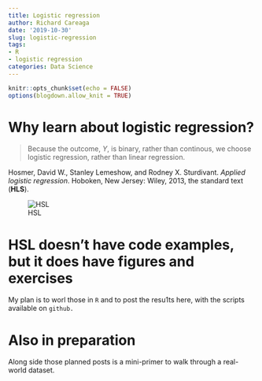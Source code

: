 ```yaml
---
title: Logistic regression
author: Richard Careaga
date: '2019-10-30'
slug: logistic-regression
tags:
- R
- logistic regression
categories: Data Science
---
```


```r
knitr::opts_chunk$set(echo = FALSE)
options(blogdown.allow_knit = TRUE)
```


# Why learn about logistic regression?

> Because the outcome, $Y$, is binary, rather than continous, we choose logistic regression, rather than linear regression.

Hosmer, David W., Stanley Lemeshow, and Rodney X. Sturdivant. *Applied logistic regression*. Hoboken, New Jersey: Wiley, 2013, the standard text (**HLS**). 

![HSL](https://images-na.ssl-images-amazon.com/images/I/41qT9mkbB0L._SX313_BO1,204,203,200_.jpg)
 
# HSL doesn't have code examples, but it does have figures and exercises
My plan is to worl those in `R` and to post the resu1ts here, with the scripts available on `github.`

# Also in preparation

Along side those planned posts is a mini-primer to walk through a real-world dataset.
